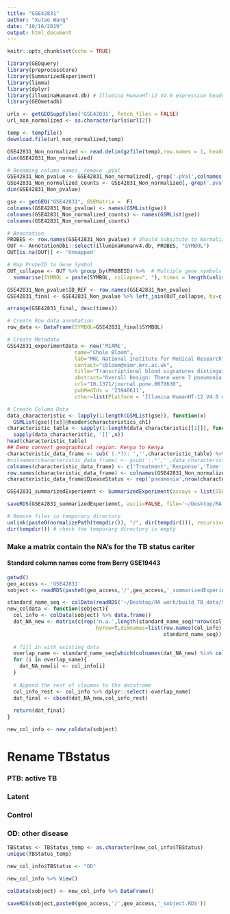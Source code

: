 ```yaml
---
title: "GSE42831"
author: "Xutao Wang"
date: "10/16/2019"
output: html_document
---
```


```r
knitr::opts_chunk$set(echo = TRUE)
```

```r
library(GEOquery)
library(preprocessCore)
library(SummarizedExperiment)
library(limma)
library(dplyr)
library(illuminaHumanv4.db) # Illumina HumanHT-12 V4.0 expression beadchip
library(GEOmetadb)
```

```r
urls <- getGEOSuppFiles('GSE42831', fetch_files = FALSE)
url_non_normalized <- as.character(urls$url[2])

temp <- tempfile()
download.file(url_non_normalized,temp)

GSE42831_Non_normalized <- read.delim(gzfile(temp),row.names = 1, header = TRUE) %>% dplyr::select_if(~sum(!is.na(.)) > 0)
dim(GSE42831_Non_normalized)
```

```r
# Renaming column names, remove .pVal
GSE42831_Non_pvalue <- GSE42831_Non_normalized[,-grep('.pVal',colnames(GSE42831_Non_normalized))]
GSE42831_Non_normalized_counts <- GSE42831_Non_normalized[,-grep('.pVal',colnames(GSE42831_Non_normalized))]
dim(GSE42831_Non_pvalue)

gse <- getGEO("GSE42831", GSEMatrix =  F)
colnames(GSE42831_Non_pvalue) <- names(GSMList(gse))
colnames(GSE42831_Non_normalized_counts) <- names(GSMList(gse))
colnames(GSE42831_Non_normalized_counts)
```

```r
# Annotation
PROBES <- row.names(GSE42831_Non_pvalue) # Should subsitute to Normalized file???
OUT <- AnnotationDbi::select(illuminaHumanv4.db, PROBES, "SYMBOL")
OUT[is.na(OUT)] <- 'Unmapped'

# Map ProbeID to Gene Symbol 
OUT_collapse <- OUT %>% group_by(PROBEID) %>%  # Multiple gene symbols map to the same ProbeID
  summarise(SYMBOL = paste(SYMBOL, collapse=", "), times = length(unlist(strsplit(SYMBOL, ",")))) 

GSE42831_Non_pvalue$ID_REF <- row.names(GSE42831_Non_pvalue)
GSE42831_final <- GSE42831_Non_pvalue %>% left_join(OUT_collapse, by=c('ID_REF' = "PROBEID")) %>% as_tibble()

arrange(GSE42831_final, desc(times))
```

```r
# Create Row data annotation
row_data <- DataFrame(SYMBOL=GSE42831_final$SYMBOL)

# Create Metadata
GSE42831_experimentData <- new('MIAME',
                      name="Chole Bloom",
                      lab="MRC National Institute for Medical Research",
                      contact="cbloom@nimr.mrc.ac.uk",
                      title="Transcriptional blood signatures distinguish pulmonary tuberculosis, pulmonary sarcoidosis, pneumonias and lung cancers.",
                      abstract="Overall Design: There were 7 pneumonia patients, the same patients were sampled before and after their treatment",
                      url="10.1371/journal.pone.0070630",
                      pubMedIds = '23940611',
                      other=list(Platform = 'Illumina HumanHT-12 V4.0 expression beadchip'))

# Create Column Data
data_characteristic <- lapply(1:length(GSMList(gse)), function(x)  
  GSMList(gse)[[x]]@header$characteristics_ch1)
characteristic_table <- sapply(1:length(data_characteristic[[1]]), function(x) 
  sapply(data_characteristic, '[[',x)) 
head(characteristic_table)
## Demo convert geographical region: Kenya to Kenya
characteristic_data_frame <- sub('(.*?): ','',characteristic_table) %>% DataFrame();characteristic_data_frame
#colnames(characteristic_data_frame) <- gsub(':.*','',data_characteristic[[1]])
colnames(characteristic_data_frame) <- c('Treatment','Response','Time','Subject')
row.names(characteristic_data_frame) <- colnames(GSE42831_Non_normalized_counts)
characteristic_data_frame$DieaseStatus <- rep('pneumonia',nrow(characteristic_data_frame))

GSE42831_summarizedExperiemnt <- SummarizedExperiment(assays = list(GSE42831_Non_normalized_counts= as.matrix(GSE42831_Non_normalized_counts)), colData = characteristic_data_frame, rowData = row_data, metadata = list(GSE42831_experimentData)); GSE42831_summarizedExperiemnt
```

```r
saveRDS(GSE42831_summarizedExperiemnt, ascii=FALSE, file='~/Desktop/RA work/build_TB_data/Signatures/Bloom/GSE42831/GSE42831_summarizedExperiemnt.RDS')

# Remove files in temporary directory
unlink(paste0(normalizePath(tempdir()), "/", dir(tempdir())), recursive = TRUE)
dir(tempdir()) # check the temporary directory is empty

```

### Make a matrix contain the NA's for the TB status cariter
#### Standard column names come from Berry GSE19443
```r
getwd()
geo_access <- 'GSE42831'
sobject <- readRDS(paste0(geo_access,'/',geo_access,'_summarizedExperiemnt.RDS'))
```

```r
standard_name_seq <- colData(readRDS('~/Desktop/RA work/build_TB_data/Signatures/Berry/GSE19443/GSE19443_summarizedExperiemnt.RDS')) %>% data.frame() %>% colnames
new_coldata <- function(sobject){
  col_info <- colData(sobject) %>% data.frame()
  dat_NA_new <- matrix(c(rep('n.a.',length(standard_name_seq)*nrow(col_info))),ncol=length(standard_name_seq),
                             byrow=T,dimnames=list(row.names(col_info),
                                                   standard_name_seq)) %>% data.frame()
  
  # fill in with existing data
  overlap_name <- standard_name_seq[which(colnames(dat_NA_new) %in% colnames(col_info))]
  for (i in overlap_name){
    dat_NA_new[i] <- col_info[i]
  }
  
  # Append the rest of cloumns to the dataframe
  col_info_rest <- col_info %>% dplyr::select(-overlap_name)
  dat_final <- cbind(dat_NA_new,col_info_rest)
  
  return(dat_final)
}

new_col_info <- new_coldata(sobject)

```

# Rename TBstatus
### PTB: active TB
### Latent
### Control
### OD: other disease
```r
TBStatus <- TBStatus_temp <- as.character(new_col_info$TBStatus)
unique(TBStatus_temp)

new_col_info$TBStatus <- "OD"

new_col_info %>% View()

colData(sobject) <- new_col_info %>% DataFrame()

saveRDS(sobject,paste0(geo_access,'/',geo_access,'_sobject.RDS'))

```



